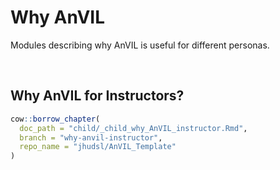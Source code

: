 # Why AnVIL

Modules describing why AnVIL is useful for different personas.
 
<br>
 
## Why AnVIL for Instructors?

:::: {.borrowed_chunk}
```r
cow::borrow_chapter(
  doc_path = "child/_child_why_AnVIL_instructor.Rmd",
  branch = "why-anvil-instructor",
  repo_name = "jhudsl/AnVIL_Template"
)
```
::::
